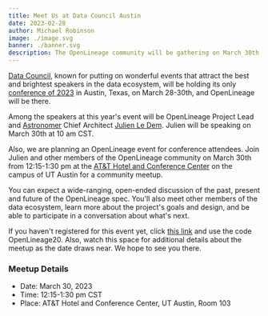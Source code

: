 ```yaml
---
title: Meet Us at Data Council Austin
date: 2023-02-28
author: Michael Robinson
image: ./image.svg
banner: ./banner.svg
description: The OpenLineage community will be gathering on March 30th at Data Council Austin -- join us!
---
```


[Data Council](https://www.datacouncil.ai/), known for putting on wonderful 
events that attract the best and brightest speakers in the data ecosystem, will 
be holding its only [conference of 2023](https://www.datacouncil.ai/austin) in 
Austin, Texas, on March 28-30th, and OpenLineage will be there. 

Among the speakers at this year's event will be OpenLineage Project Lead and 
[Astronomer](https://astronomer.io) Chief Architect [Julien Le Dem](https://www.datacouncil.ai/talks/ten-years-of-building-open-source-standards?hsLang=en).
Julien will be speaking on March 30th at 10 am CST.

Also, we are planning an OpenLineage event for conference attendees. Join Julien 
and other members of the OpenLineage community on March 30th from 12:15-1:30 pm 
at the [AT&T Hotel and Conference Center](https://meetattexas.com/hotel) on the 
campus of UT Austin for a community meetup.

You can expect a wide-ranging, open-ended discussion of the past, present and 
future of the OpenLineage spec. You'll also meet other members of the data 
ecosystem, learn more about the project's goals and design, and be able to 
participate in a conversation about what's next.

If you haven't registered for this event yet, click 
[this link](https://www.tickettailor.com/events/datacouncil/747883?hsCtaTracking=dc0af239-1ec5-4c9f-a175-f487bb858074%7Ca9aa7625-43fb-436d-b05d-9666bab6e414&_ga=2.239870401.316757827.1677608801-1529956930.1676647160) 
and use the code OpenLineage20. Also, watch this space for additional details 
about the meetup as the date draws near. We hope to see you there.

### Meetup Details
- Date: March 30, 2023
- Time: 12:15-1:30 pm CST 
- Place: AT&T Hotel and Conference Center, UT Austin, Room 103

